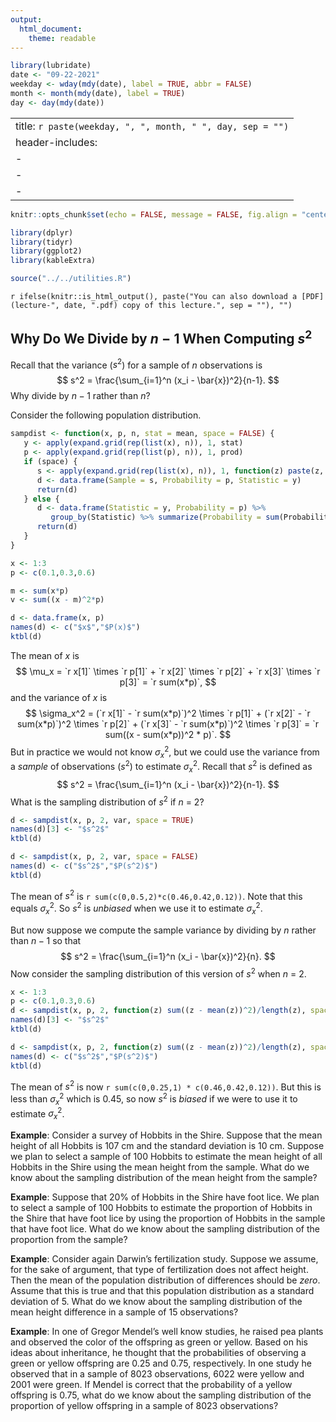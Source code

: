```yaml
---
output:
  html_document:
    theme: readable
---
```


```r
library(lubridate)
date <- "09-22-2021"
weekday <- wday(mdy(date), label = TRUE, abbr = FALSE)
month <- month(mdy(date), label = TRUE)
day <- day(mdy(date))
```

---
title: `r paste(weekday, ", ", month, " ", day, sep = "")`
header-includes:
  - \usepackage{array}
  - \usepackage{float}
  - \usepackage{booktabs}
---

```r
knitr::opts_chunk$set(echo = FALSE, message = FALSE, fig.align = "center", out.width = "100%", fig.width = 9, cache = FALSE, dev = ifelse(knitr::is_html_output(), "png", "pdf"))
```

```r
library(dplyr)
library(tidyr)
library(ggplot2)
library(kableExtra)
```

```r
source("../../utilities.R")
```

`r ifelse(knitr::is_html_output(), paste("You can also download a [PDF](lecture-", date, ".pdf) copy of this lecture.", sep = ""), "")`


## Why Do We Divide by $n-1$ When Computing $s^2$

Recall that the variance ($s^2$) for a sample of $n$ observations is
$$
  s^2 = \frac{\sum_{i=1}^n (x_i - \bar{x})^2}{n-1}.
$$
Why divide by $n-1$ rather than $n$? 

Consider the following population distribution.
```r
sampdist <- function(x, p, n, stat = mean, space = FALSE) {
   y <- apply(expand.grid(rep(list(x), n)), 1, stat)   
   p <- apply(expand.grid(rep(list(p), n)), 1, prod)
   if (space) {
      s <- apply(expand.grid(rep(list(x), n)), 1, function(z) paste(z, collapse = ","))
      d <- data.frame(Sample = s, Probability = p, Statistic = y)
      return(d)
   } else {
      d <- data.frame(Statistic = y, Probability = p) %>% 
         group_by(Statistic) %>% summarize(Probability = sum(Probability)) 
      return(d)
   }
}

x <- 1:3
p <- c(0.1,0.3,0.6)

m <- sum(x*p)
v <- sum((x - m)^2*p)

d <- data.frame(x, p)
names(d) <- c("$x$","$P(x)$")
ktbl(d)
```
The mean of $x$ is
$$
  \mu_x = `r x[1]` \times `r p[1]` + `r x[2]` \times `r p[2]` + `r x[3]` \times `r p[3]` = `r sum(x*p)`,
$$
and the variance of $x$ is
$$
  \sigma_x^2 = (`r x[1]` - `r sum(x*p)`)^2 \times `r p[1]` + 
  (`r x[2]` - `r sum(x*p)`)^2 \times `r p[2]` + (`r x[3]` - `r sum(x*p)`)^2 \times `r p[3]` = `r sum((x - sum(x*p))^2 * p)`.
$$
But in practice we would not know $\sigma_x^2$, but we could use the variance from a *sample* of observations ($s^2$) to estimate $\sigma_x^2$. Recall that $s^2$ is defined as
$$
  s^2 = \frac{\sum_{i=1}^n (x_i - \bar{x})^2}{n-1}.
$$
What is the sampling distribution of $s^2$ if $n$ = 2? 


```r
d <- sampdist(x, p, 2, var, space = TRUE)
names(d)[3] <- "$s^2$"
ktbl(d)
```


```r
d <- sampdist(x, p, 2, var, space = FALSE)
names(d) <- c("$s^2$","$P(s^2)$")
ktbl(d)
```

The mean of $s^2$ is `r sum(c(0,0.5,2)*c(0.46,0.42,0.12))`. Note that this equals $\sigma_x^2$. So $s^2$ is *unbiased* when we use it to estimate $\sigma_x^2$.

\pagebreak

But now suppose we compute the sample variance by dividing by $n$ rather than $n - 1$ so that
$$
  s^2 = \frac{\sum_{i=1}^n (x_i - \bar{x})^2}{n}.
$$
Now consider the sampling distribution of this version of $s^2$ when $n$ = 2.
```r
x <- 1:3
p <- c(0.1,0.3,0.6)
d <- sampdist(x, p, 2, function(z) sum((z - mean(z))^2)/length(z), space = TRUE)
names(d)[3] <- "$s^2$"
ktbl(d)
```

```r
d <- sampdist(x, p, 2, function(z) sum((z - mean(z))^2)/length(z), space = FALSE)
names(d) <- c("$s^2$","$P(s^2)$")
ktbl(d)
```

The mean of $s^2$ is now `r sum(c(0,0.25,1) * c(0.46,0.42,0.12))`. But this is less than $\sigma_x^2$ which is 0.45, so now $s^2$ is *biased* if we were to use it to estimate $\sigma_x^2$. 

\pagebreak

**Example**: Consider a survey of Hobbits in the Shire. Suppose that the mean height of all Hobbits is 107 cm and the standard deviation is 10 cm. Suppose we plan to select a sample of 100 Hobbits to estimate the mean height of all Hobbits in the Shire using the mean height from the sample. What do we know about the sampling distribution of the mean height from the sample?

\vspace{7cm}

**Example**: Suppose that 20% of Hobbits in the Shire have foot lice. We plan to select a sample of 100 Hobbits to estimate the proportion of Hobbits in the Shire that have foot lice by using the proportion of Hobbits in the sample that have foot lice. What do we know about the sampling distribution of the proportion from the sample?

\pagebreak

**Example**: Consider again Darwin's fertilization study. Suppose we assume, for the sake of argument, that type of fertilization does not affect height. Then the mean of the population distribution of differences should be *zero*. Assume that this is true and that this population distribution as a standard deviation of 5. What do we know about the sampling distribution of the mean height difference in a sample of 15 observations? 

\vspace{7cm}

**Example**: In one of Gregor Mendel's well know studies, he raised pea plants and observed the color of the offspring as green or yellow. Based on his ideas about inheritance, he thought that the probabilities of observing a green or yellow offspring are 0.25 and 0.75, respectively. In one study he observed that in a sample of 8023 observations, 6022 were yellow and 2001 were green. If Mendel is correct that the probability of a yellow offspring is 0.75, what do we know about the sampling distribution of the proportion of yellow offspring in a sample of 8023 observations?

